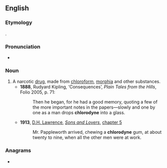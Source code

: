 ==English==
{{wikipedia|Chlorodyne}}

===Etymology===
{{blend|en|chloroform|anodyne}}.

===Pronunciation===
* {{IPA|en|/ˈklɒɹədaɪn/}}

===Noun===
{{en-noun|~}}

# A narcotic [[drug]], made from [[chloroform]], [[morphia]] and other substances.
#* '''1888''', Rudyard Kipling, ‘Consequences’, ''Plain Tales from the Hills'', Folio 2005, p. 71:
#*: Then he began, for he had a good memory, quoting a few of the more important notes in the papers—slowly and one by one as a man drops '''chlorodyne''' into a glass.
#* '''1913''', [[w:D. H. Lawrence|D.H. Lawrence]], ''[[s:Sons_and_Lovers|Sons and Lovers]]'', [[s:Sons and Lovers/Chapter V|chapter 5]]
#*: Mr. Pappleworth arrived, chewing a '''chlorodyne''' gum, at about twenty to nine, when all the other men were at work.

===Anagrams===
* {{anagrams|en|a=cdehlnoory|hydroclone}}